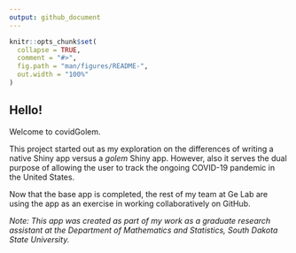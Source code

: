 ```yaml
---
output: github_document
---
```



```r
knitr::opts_chunk$set(
  collapse = TRUE,
  comment = "#>",
  fig.path = "man/figures/README-",
  out.width = "100%"
)
```

## Hello! 

Welcome to covidGolem. 

This project started out as my exploration on the differences of writing a native Shiny app versus a *golem* Shiny app. However, also it serves the dual purpose of allowing the user to track the ongoing COVID-19 pandemic in the United States. 

Now that the base app is completed, the rest of my team at Ge Lab are using the app as an exercise in working collaboratively on GitHub. 

*Note: This app was created as part of my work as a graduate research assistant at the Department of Mathematics and Statistics, South Dakota State University.*

